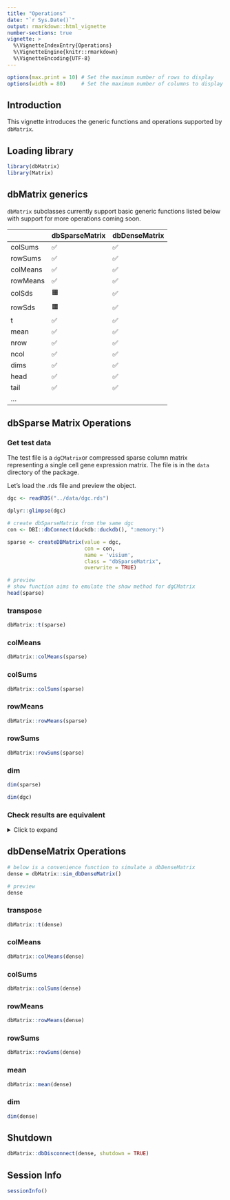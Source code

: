 ```yaml
---
title: "Operations"
date: "`r Sys.Date()`"
output: rmarkdown::html_vignette
number-sections: true
vignette: >
  %\VignetteIndexEntry{Operations}
  %\VignetteEngine{knitr::rmarkdown}
  %\VignetteEncoding{UTF-8}
---
```


```r
options(max.print = 10) # Set the maximum number of rows to display
options(width = 80)     # Set the maximum number of columns to display
```

## Introduction

This vignette introduces the generic functions and operations supported by `dbMatrix`. 

## Loading library

```r
library(dbMatrix)
library(Matrix)
```

## dbMatrix generics

`dbMatrix` subclasses currently support basic generic functions listed below with support for more operations coming soon.

|          | dbSparseMatrix | dbDenseMatrix |
|----------|----------------|---------------|
| colSums  | ✅             | ✅            |
| rowSums  | ✅             | ✅            |
| colMeans | ✅             | ✅            |
| rowMeans | ✅             | ✅            |
| colSds   | 🟧             | ✅            |
| rowSds   | 🟧             | ✅            |
| t        | ✅             | ✅            |
| mean     | ✅             | ✅            |
| nrow     | ✅             | ✅            |
| ncol     | ✅             | ✅            |
| dims     | ✅             | ✅            |
| head     | ✅             | ✅            |
| tail     | ✅             | ✅            |
| ...      |                |               |

## dbSparse Matrix Operations

### Get test data
The test file is a `dgCMatrix`or compressed sparse column matrix representing a single cell gene expression matrix. The file is in the `data` directory of the package.

Let's load the .rds file and preview the object.

```r
dgc <- readRDS("../data/dgc.rds")

dplyr::glimpse(dgc)
```

```r
# create dbSparseMatrix from the same dgc
con <- DBI::dbConnect(duckdb::duckdb(), ":memory:")

sparse <- createDBMatrix(value = dgc, 
                         con = con, 
                         name = 'visium', 
                         class = "dbSparseMatrix",
                         overwrite = TRUE)

# preview 
# show function aims to emulate the show method for dgCMatrix
head(sparse)
```

### transpose
```r
dbMatrix::t(sparse)
```

### colMeans
```r
dbMatrix::colMeans(sparse)
```


### colSums
```r
dbMatrix::colSums(sparse)
```

### rowMeans
```r
dbMatrix::rowMeans(sparse)
```

### rowSums
```r
dbMatrix::rowSums(sparse)
```

### dim
```r
dim(sparse)

dim(dgc)
```

### Check results are equivalent
<details>
  <summary>Click to expand </summary>
  
  ```r
  all.equal(dbMatrix::colMeans(sparse), Matrix::colMeans(dgc))
  
  all.equal(dbMatrix::colSums(sparse), Matrix::colSums(dgc))
  
  all.equal(dbMatrix::rowMeans(sparse), Matrix::rowMeans(dgc))
  
  all.equal(dbMatrix::rowSums(sparse), Matrix::rowSums(dgc))

  ```
</details>


## dbDenseMatrix Operations

```r
# below is a convenience function to simulate a dbDenseMatrix
dense = dbMatrix::sim_dbDenseMatrix()

# preview
dense
```

### transpose
```r
dbMatrix::t(dense)
```

### colMeans
```r
dbMatrix::colMeans(dense)
```

### colSums
```r
dbMatrix::colSums(dense)
```

### rowMeans
```r
dbMatrix::rowMeans(dense)
```

### rowSums
```r
dbMatrix::rowSums(dense)
```

### mean
```r
dbMatrix::mean(dense)
```

### dim
```r
dim(dense)
```

## Shutdown
```r
dbMatrix::dbDisconnect(dense, shutdown = TRUE)
```

## Session Info
```r
sessionInfo()
```
